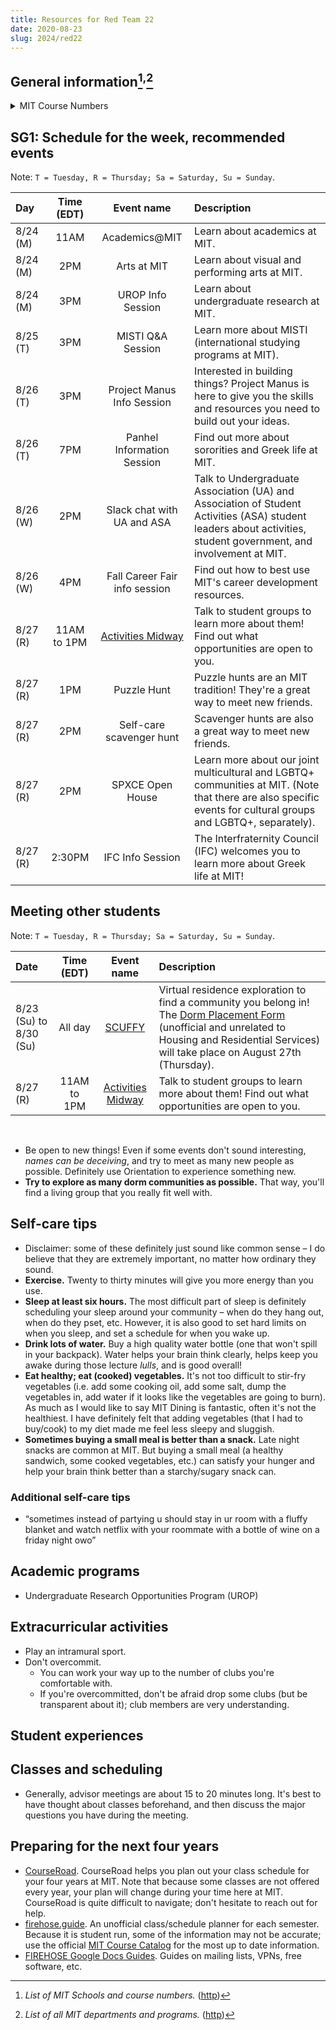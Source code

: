 ```yaml
---
title: Resources for Red Team 22
date: 2020-08-23
slug: 2024/red22
---
```


## General information[^courses]<sup>,</sup>[^subjects]
<details>
  <summary>MIT Course Numbers</summary>

1. Civil and Environmental Engineering (CEE)
2. Mechanical Engineering (MechE)
3. Materials Science and Engineering (DMSE)
4. Architecture
5. Chemistry
6. Electrical Engineering and Computer Science (EECS)
7. Biology
8. Physics
9. Brain and Cognitive Sciences
10. Chemical Engineering
11. Urban Studies and Planning (DUSP)
12. Earth, Atmospheric, and Planetary Sciences (EAPS)
13. n/a
14. Economics
15. Management
16. Aeronautics and Astronautics
17. Political Science
18. Mathematics
19. n/a
20. Biological Engineering
21. Humanities
  * **21A.** Anthropology
  * **21G.** Global Languages
  * **21H.** History
  * **21L.** Literature
  * **21M.** Music and Theatre Arts
  * **21W**. Writing
22. Nuclear Science and Engineering
23. n/a
24. Linguistics and Philosophy

</details>

## SG1: Schedule for the week, recommended events

Note: `T = Tuesday, R = Thursday; Sa = Saturday, Su = Sunday`.

|Day|Time (EDT)|Event name|Description|
|:--|:--:|:--------:|:----------|
|8/24 (M)|11AM|Academics@MIT|Learn about academics at MIT.|
|8/24 (M)|2PM|Arts at MIT|Learn about visual and performing arts at MIT.|
|8/24 (M)|3PM|UROP Info Session|Learn about undergraduate research at MIT.|
|8/25 (T)|3PM|MISTI Q&A Session|Learn more about MISTI (international studying programs at MIT).|
|8/26 (T)|3PM|Project Manus Info Session|Interested in building things? Project Manus is here to give you the skills and resources you need to build out your ideas.|
|8/26 (T)|7PM|Panhel Information Session|Find out more about sororities and Greek life at MIT.|
|8/26 (W)|2PM|Slack chat with UA and ASA|Talk to Undergraduate Association (UA) and Association of Student Activities (ASA) student leaders about activities, student government, and involvement at MIT.|
|8/26 (W)|4PM|Fall Career Fair info session|Find out how to best use MIT's career development resources.|
|8/27 (R)|11AM to 1PM|[Activities Midway](https://midway.techx.io/)|Talk to student groups to learn more about them! Find out what opportunities are open to you.|
|8/27 (R)|1PM|Puzzle Hunt|Puzzle hunts are an MIT tradition! They're a great way to meet new friends.|
|8/27 (R)|2PM|Self-care scavenger hunt|Scavenger hunts are also a great way to meet new friends.|
|8/27 (R)|2PM|SPXCE Open House|Learn more about our joint multicultural and LGBTQ+ communities at MIT. (Note that there are also specific events for cultural groups and LGBTQ+, separately).|
|8/27 (R)|2:30PM|IFC Info Session|The Interfraternity Council (IFC) welcomes you to learn more about Greek life at MIT!|

## Meeting other students

Note: `T = Tuesday, R = Thursday; Sa = Saturday, Su = Sunday`.

|Date|Time (EDT)|Event name|Description|
|:---|:--:|:--------:|:----------|
|8/23 (Su) to 8/30 (Su)|All day|[SCUFFY](https://scuffy.mit.edu/ESC-Events-a37325bb5ae542b4943f7d1a19b68ce2)|Virtual residence exploration to find a community you belong in! The [Dorm Placement Form](https://scuffy.mit.edu/Dorm-Placement-3282ef5f402f42828fb2ec0cb53f4ff1) (unofficial and unrelated to Housing and Residential Services) will take place on August 27th (Thursday).|
|8/27 (R)|11AM to 1PM|[Activities Midway](https://midway.techx.io/)|Talk to student groups to learn more about them! Find out what opportunities are open to you.|

<br/>

* Be open to new things! Even if some events don't sound interesting, _names can be deceiving_, and try to meet as many new people as possible. Definitely use Orientation to experience something new.
* **Try to explore as many dorm communities as possible.** That way, you'll find a living group that you really fit well with.

## Self-care tips
* Disclaimer: some of these definitely just sound like common sense &ndash; I do believe that they are extremely important, no matter how ordinary they sound.
* **Exercise.** Twenty to thirty minutes will give you more energy than you use.
* **Sleep at least six hours.** The most difficult part of sleep is definitely scheduling your sleep around your community &ndash; when do they hang out, when do they pset, etc. However, it is also good to set hard limits on when you sleep, and set a schedule for when you wake up.
* **Drink lots of water.** Buy a high quality water bottle (one that won't spill in your backpack). Water helps your brain think clearly, helps keep you awake during those lecture _lulls_, and is good overall!
* **Eat healthy; eat (cooked) vegetables.** It's not too difficult to stir-fry vegetables (i.e. add some cooking oil, add some salt, dump the vegetables in, add water if it looks like the vegetables are going to burn). As much as I would like to say MIT Dining is fantastic, often it's not the healthiest. I have definitely felt that adding vegetables (that I had to buy/cook) to my diet made me feel less sleepy and sluggish.
* **Sometimes buying a small meal is better than a snack.** Late night snacks are common at MIT. But buying a small meal (a healthy sandwich, some cooked vegetables, etc.) can satisfy your hunger and help your brain think better than a starchy/sugary snack can.

### Additional self-care tips
* &ldquo;sometimes instead of partying u should stay in ur room with a fluffy blanket and watch netflix with your roommate with a bottle of wine on a friday night owo&rdquo;

## Academic programs
* <Link to="/urop">Undergraduate Research Opportunities Program (UROP)</Link>

## Extracurricular activities
* Play an intramural sport.
* Don't overcommit.
  * You can work your way up to the number of clubs you're comfortable with.
  * If you're overcommitted, don't be afraid drop some clubs (but be transparent about it); club members are very understanding.

## Student experiences


## Classes and scheduling
* Generally, advisor meetings are about 15 to 20 minutes long. It's best to have thought about classes beforehand, and then discuss the major questions you have during the meeting.

## Preparing for the next four years
* [CourseRoad](https://courseroad.mit.edu/road/). CourseRoad helps you plan out your class schedule for your four years at MIT. Note that because some classes are not offered every year, your plan will change during your time here at MIT. CourseRoad is quite difficult to navigate; don't hesitate to reach out for help.
* [firehose.guide](https://firehose.guide/). An unofficial class/schedule planner for each semester. Because it is student run, some of the information may not be accurate; use the official [MIT Course Catalog](http://student.mit.edu/catalog/index.cgi) for the most up to date information.
* [FIREHOSE Google Docs Guides](https://docs.google.com/document/d/1gZ-4H8vx8Rb4enMUdreYXSeQiZnh2FzotCFX2y8fV3Q/edit?usp=sharing). Guides on mailing lists, VPNs, free software, etc.


[^courses]: _List of MIT Schools and course numbers._ ([http](http://catalog.mit.edu/schools/))
[^subjects]: _List of all MIT departments and programs._ ([http](http://catalog.mit.edu/subjects/))